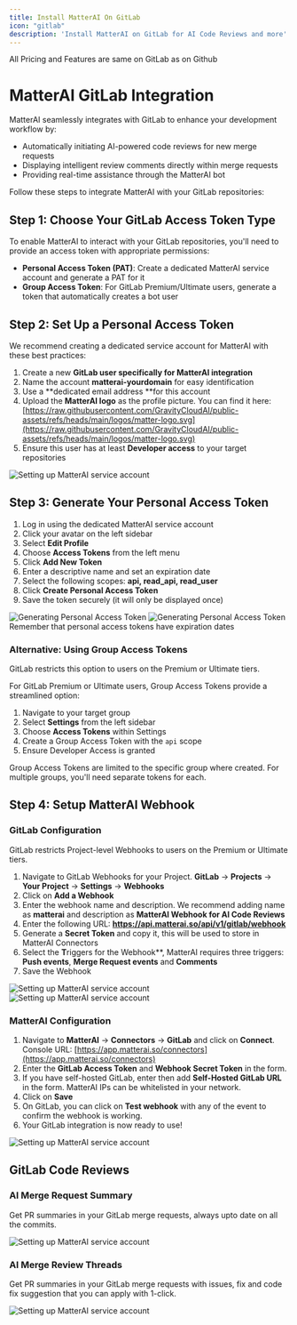 ```yaml
---
title: Install MatterAI On GitLab
icon: "gitlab"
description: 'Install MatterAI on GitLab for AI Code Reviews and more'
---
```


<Note>All Pricing and Features are same on GitLab as on Github</Note>

# MatterAI GitLab Integration

MatterAI seamlessly integrates with GitLab to enhance your development workflow by:

- Automatically initiating AI-powered code reviews for new merge requests
- Displaying intelligent review comments directly within merge requests
- Providing real-time assistance through the MatterAI bot

Follow these steps to integrate MatterAI with your GitLab repositories:

## Step 1: Choose Your GitLab Access Token Type

To enable MatterAI to interact with your GitLab repositories, you'll need to provide an access token with appropriate permissions:

- **Personal Access Token (PAT)**: Create a dedicated MatterAI service account and generate a PAT for it
- **Group Access Token**: For GitLab Premium/Ultimate users, generate a token that automatically creates a bot user

## Step 2: Set Up a Personal Access Token

We recommend creating a dedicated service account for MatterAI with these best practices:

1. Create a new **GitLab user specifically for MatterAI integration**
2. Name the account **matterai-yourdomain** for easy identification
3. Use a **dedicated email address **for this account
4. Upload the **MatterAI logo** as the profile picture. You can find it here: [https://raw.githubusercontent.com/GravityCloudAI/public-assets/refs/heads/main/logos/matter-logo.svg](https://raw.githubusercontent.com/GravityCloudAI/public-assets/refs/heads/main/logos/matter-logo.svg)
5. Ensure this user has at least **Developer access** to your target repositories

<Frame>
  <img src="/images/connectors/gitlab/gitlab-user.png" alt="Setting up MatterAI service account" />
</Frame>

## Step 3: Generate Your Personal Access Token

1. Log in using the dedicated MatterAI service account
2. Click your avatar on the left sidebar
3. Select **Edit Profile**
4. Choose **Access Tokens** from the left menu
5. Click **Add New Token**
6. Enter a descriptive name and set an expiration date
7. Select the following scopes: **api, read_api, read_user**
8. Click **Create Personal Access Token**
9. Save the token securely (it will only be displayed once)

<Frame>
  <img src="/images/connectors/gitlab/gitlab-pat.png" alt="Generating Personal Access Token" />
</Frame>

<Frame>
  <img src="/images/connectors/gitlab/gitlab-pat-scopes.png" alt="Generating Personal Access Token" />
</Frame>

<Note>
Remember that personal access tokens have expiration dates
</Note>

### Alternative: Using Group Access Tokens

<Warning>
GitLab restricts this option to users on the Premium or Ultimate tiers.
</Warning>

For GitLab Premium or Ultimate users, Group Access Tokens provide a streamlined option:

1. Navigate to your target group
2. Select **Settings** from the left sidebar
3. Choose **Access Tokens** within Settings
4. Create a Group Access Token with the `api` scope
5. Ensure Developer Access is granted

<Note>
  Group Access Tokens are limited to the specific group where created. For multiple groups, you'll need separate tokens for each.
</Note>

## Step 4: Setup MatterAI Webhook
### GitLab Configuration
<Warning>
GitLab restricts Project-level Webhooks to users on the Premium or Ultimate tiers.
</Warning>

1. Navigate to GitLab Webhooks for your Project. **GitLab** -> **Projects** -> **Your Project** -> **Settings** -> **Webhooks**
2. Click on **Add a Webhook**
3. Enter the webhook name and description. We recommend adding name as **matterai** and description as **MatterAI Webhook for AI Code Reviews**
4. Enter the following URL: **https://api.matterai.so/api/v1/gitlab/webhook**
5. Generate a **Secret Token** and copy it, this will be used to store in MatterAI Connectors
6. Select the **T**riggers for the Webhook**, MatterAI requires three triggers: **Push events**, **Merge Request events** and **Comments**
7. Save the Webhook

<Frame>
  <img src="/images/connectors/gitlab/gitlab-webhook.png" alt="Setting up MatterAI service account" />
</Frame>

<Frame>
  <img src="/images/connectors/gitlab/gitlab-webhook-scope.png" alt="Setting up MatterAI service account" />
</Frame>

### MatterAI Configuration
1. Navigate to **MatterAI** -> **Connectors** -> **GitLab** and click on **Connect**. Console URL: [https://app.matterai.so/connectors](https://app.matterai.so/connectors)
2. Enter the **GitLab Access Token** and **Webhook Secret Token** in the form.
3. If you have self-hosted GitLab, enter then add **Self-Hosted GitLab URL** in the form. MatterAI IPs can be whitelisted in your network.
4. Click on **Save**
5. On GitLab, you can click on **Test webhook** with any of the event to confirm the webhook is working.
6. Your GitLab integration is now ready to use!

<Frame>
<img src="/images/connectors/gitlab/matterai-gitlab.png" alt="Setting up MatterAI service account" />
</Frame>

## GitLab Code Reviews

### AI Merge Request Summary

Get PR summaries in your GitLab merge requests, always upto date on all the commits.

<Frame>
  <img src="/images/connectors/gitlab/gitlab-merge-request-summary.png" alt="Setting up MatterAI service account" />
</Frame>

### AI Merge Review Threads

Get PR summaries in your GitLab merge requests with issues, fix and code fix suggestion that you can apply with 1-click.

<Frame>
  <img src="/images/connectors/gitlab/gitlab-merge-request-thread.png" alt="Setting up MatterAI service account" />
</Frame>



